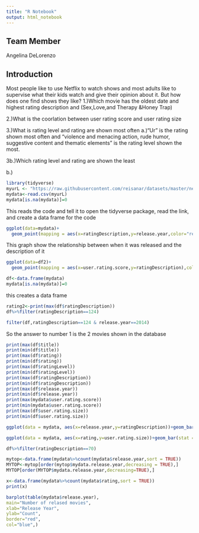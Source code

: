 ```yaml
---
title: "R Notebook"
output: html_notebook
---
```

## Team Member
Angelina DeLorenzo

## Introduction
Most people like to use Netflix to watch shows and most adults like to supervise what their kids watch and give their opinion about it. But how does one find shows they like?
1.)Which movie has the oldest date and highest rating description and
(Sex,Love,and Therapy &Honey Trap)

2.)What is the coorlation between  user rating score and user rating size


3.)What is rating level  and rating are shown most often 
a.)"Ur" is the rating shown most often and "violence and menacing action, rude humor, suggestive content and thematic elements" is the rating level shown the most.

3b.)Which rating level and rating are shown the least

b.)

```r
library(tidyverse)
myurL <- "https://raw.githubusercontent.com/reisanar/datasets/master/netflixShows.csv"
mydata<-read.csv(myurL)
mydata[is.na(mydata)]=0
```
This reads the code and tell it to open the tidyverse package, read the link, and create a data frame for the code
```r
ggplot(data=mydata)+
  geom_point(mapping = aes(x=ratingDescription,y=release.year,color="red"))
```
This graph show the relationship between when it was released and the description of it
```r
ggplot(data=df2)+
  geom_point(mapping = aes(x=user.rating.score,y=ratingDescription),color="coral")
```

```r
df<-data.frame(mydata)
mydata[is.na(mydata)]=0
```
this creates a data frame
```r
rating2<-print(max(df$ratingDescription))
df%>%filter(ratingDescription==124)

```
```r
filter(df,ratingDescription==124 & release.year==2014)
```
So the answer to number 1 is the 2 movies shown in the database
```r
print(max(df$title))
print(min(df$title))
print(max(df$rating))
print(min(df$rating))
print(max(df$ratingLevel))
print(min(df$ratingLevel))
print(max(df$ratingDescription))
print(min(df$ratingDescription))
print(max(df$release.year))
print(min(df$release.year))
print(max(mydata$user.rating.score))
print(min(mydata$user.rating.score))
print(max(df$user.rating.size))
print(min(df$user.rating.size))
```           
                           
```r
ggplot(data = mydata, aes(x=release.year,y=ratingDescription))+geom_bar(stat = "identity",color="black",fill="aquamarine")

```
```r
ggplot(data = mydata, aes(x=rating,y=user.rating.size))+geom_bar(stat = "identity",color="aquamarine",fill="aquamarine")
```
```r
df%>%filter(ratingDescription==70)
```
```r
mytop<-data.frame(mydata%>%count(mydata$release.year,sort = TRUE))
MYTOP<-mytop[order(mytop$mydata.release.year,decreasing = TRUE),]
MYTOP[order(MYTOP$mydata.release.year,decreasing=TRUE),]
```
```r
x<-data.frame(mydata%>%count(mydata$rating,sort = TRUE))
print(x)

```
```r
barplot(table(mydata$release.year),
main="Number of relased movies",
xlab="Release Year",
ylab="Count",
border="red",
col="blue",)

```